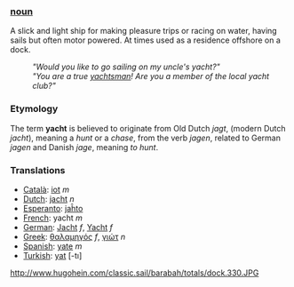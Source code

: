 === [[noun]] ===

A slick and light ship for making pleasure trips or racing on water, having sails but often motor powered. At times used as a residence offshore on a dock. 
:'' "Would you like to go sailing on my uncle's yacht?" ''
:'' "You are a true [[yachtsman]]! Are you a member of the local yacht club?" ''

=== Etymology ===

The term '''yacht''' is believed to originate from Old Dutch ''jagt'', (modern Dutch ''jacht''), meaning a ''hunt'' or a ''chase'', from the verb ''jagen'', related to German ''jagen'' and Danish ''jage'', meaning ''to hunt''.

=== Translations ===
*[[Català]]: [[iot]] ''m''
*[[Dutch]]: [[jacht]] ''n''
*[[Esperanto]]: [[jaĥto]]
*[[French]]: yacht ''m''
*[[German]]: [[Jacht]] ''f'', [[Yacht]] ''f''
*[[Greek]]: [[θαλαμηγός]] ''f'', [[γιώτ]] ''n''
*[[Spanish]]: [[yate]] ''m''
*[[Turkish]]: [[yat]] [-tı]

http://www.hugohein.com/classic.sail/barabah/totals/dock.330.JPG